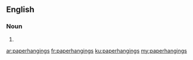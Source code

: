 ==English==

===Noun===
{{head|en|plural}}

# {{plural of|paperhanging|lang=en|nocat=1}}

[[ar:paperhangings]]
[[fr:paperhangings]]
[[ku:paperhangings]]
[[my:paperhangings]]